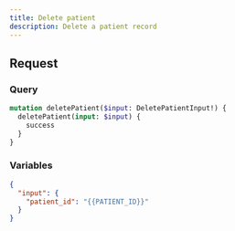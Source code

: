 ```yaml
---
title: Delete patient
description: Delete a patient record
---
```


## Request

### Query

```graphql
mutation deletePatient($input: DeletePatientInput!) {
  deletePatient(input: $input) {
    success
  }
}
```

### Variables

```json
{
  "input": {
    "patient_id": "{{PATIENT_ID}}"
  }
}
```
